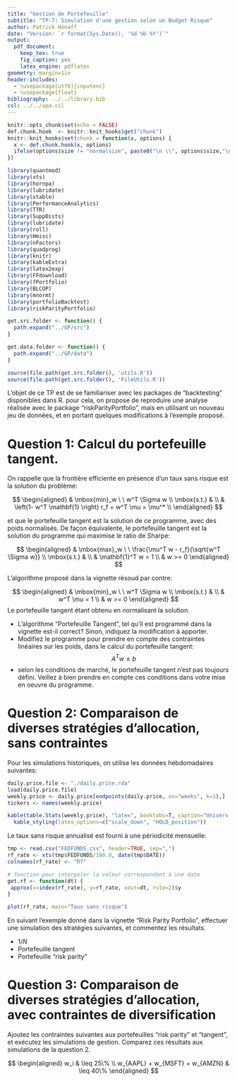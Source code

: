 ```yaml
---
title: "Gestion de Portefeuille"
subtitle: "TP-7: Simulation d'une gestion selon un Budget Risque"
author: Patrick Hénaff
date: "Version: `r format(Sys.Date(), '%d %b %Y')`"
output:
  pdf_document:
    keep_tex: true
    fig_caption: yes
    latex_engine: pdflatex
geometry: margin=1in
header-includes:
  - \usepackage[utf8]{inputenc}
  - \usepackage{float}
bibliography: ../../library.bib
csl: ../../apa.csl
---
```


```r
knitr::opts_chunk$set(echo = FALSE)
def.chunk.hook  <- knitr::knit_hooks$get("chunk")
knitr::knit_hooks$set(chunk = function(x, options) {
  x <- def.chunk.hook(x, options)
  ifelse(options$size != "normalsize", paste0("\n \\", options$size,"\n\n", x, "\n\n \\normalsize"), x)
})
```

```r
library(quantmod)
library(xts)
library(hornpa)
library(lubridate)
library(xtable)
library(PerformanceAnalytics)
library(TTR)
library(SuppDists)
library(lubridate)
library(roll)
library(Hmisc)
library(nFactors)
library(quadprog)
library(knitr)
library(kableExtra)
library(latex2exp)
library(FFdownload)
library(fPortfolio)
library(BLCOP)
library(mnormt)
library(portfolioBacktest)
library(riskParityPortfolio)

get.src.folder <- function() {
  path.expand("../GP/src")
}

get.data.folder <- function() {
  path.expand("../GP/data")
}

source(file.path(get.src.folder(), 'utils.R'))
source(file.path(get.src.folder(), 'FileUtils.R'))
```

L'objet de ce TP est de se familiariser avec les packages de "backtesting" disponibles dans R. pour cela, on propose de reproduire une analyse réalisée avec le package "riskParityPortfolio", mais en utilisant un nouveau jeu de données, et en portant quelques modifications à l'exemple proposé.


# Question 1: Calcul du portefeuille tangent.

On rappelle que la frontière efficiente en présence d'un taux sans risque est la solution du problème:

$$
\begin{aligned}
    & \mbox{min}_w \ \   w^T \Sigma w \\
    \mbox{s.t.} & \\
    & \left(1- w^T \mathbf{1} \right) r_f + w^T \mu = \mu^* \\
\end{aligned}
$$

et que le portefeuille tangent est la solution de ce programme, avec des poids normalisés. De façon équivalente, le portefeuille tangent est la solution du programme qui maximise le ratio de Sharpe:

$$
\begin{aligned}
    & \mbox{max}_w \ \   \frac{\mu^T w - r_f}{\sqrt{w^T \Sigma w}} \\
    \mbox{s.t.} & \\
    & \mathbf{1}^T w = 1 \\
    & w >= 0
    \end{aligned}
$$

L'algorithme proposé dans la vignette résoud par contre:

$$
\begin{aligned}
    & \mbox{min}_w \ \   w^T \Sigma w \\
    \mbox{s.t.} & \\
    & w^T \mu = 1 \\
    & w >= 0
\end{aligned}
$$
Le portefeuille tangent étant obtenu en normalisant la solution.

+ L'algorithme "Portefeuille Tangent", tel qu'il est programmé dans la vignette est-il correct? Sinon, indiquez la modification à apporter.
+ Modifiez le programme pour prendre en compte des contraintes linéaires sur les poids, dans le calcul du portefeuille tangent:
$$
A^T w \leq b
$$
+ selon les conditions de marché, le portefeuille tangent n'est pas toujours défini. Veillez à bien prendre en compte ces conditions dans votre mise en oeuvre du programme.

# Question 2: Comparaison de diverses stratégies d'allocation, sans contraintes

Pour les simulations historiques, on utilise les données hebdomadaires suivantes:

```r
daily.price.file <- "./daily.price.rda"
load(daily.price.file)
weekly.price <- daily.price[endpoints(daily.price, on="weeks", k=1),]
tickers <- names(weekly.price)
```


```r
kable(table.Stats(weekly.price), "latex", booktabs=T, caption="Univers des titres") %>%
  kable_styling(latex_options=c("scale_down", "HOLD_position"))
```

Le taux sans risque annualisé est fourni à une périodicité mensuelle:

```r
tmp <- read.csv("FEDFUNDS.csv", header=TRUE, sep=",")
rf_rate <- xts(tmp$FEDFUNDS/100.0, date(tmp$DATE))
colnames(rf_rate) <- "Rf"

# fonction pour interpoler la valeur correspondant à une date
get.rf <- function(dt) {
 approx(x=index(rf_rate), y=rf_rate, xout=dt, rule=2)$y
}
```

```r
plot(rf_rate, main="Taux sans risque")
```

En suivant l'exemple donné dans la vignette "Risk Parity Portfolio", effectuer une simulation des stratégies suivantes, et commentez les résultats.

+ $1/N$
+ Portefeuille tangent
+ Portefeuille "risk parity"


# Question 3: Comparaison de diverses stratégies d'allocation, avec contraintes de diversification

Ajoutez les contraintes suivantes aux portefeuilles "risk parity" et "tangent", et exécutez les simulations de gestion. Comparez ces résultats aux simulations de la question 2.

$$
\begin{aligned}
w_i & \leq 25\% \\
w_{AAPL} + w_{MSFT} + w_{AMZN} & \leq 40\%
\end{aligned}
$$


